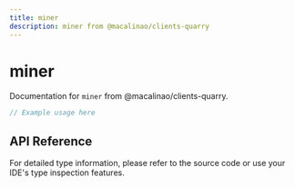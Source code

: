 ```yaml
---
title: miner
description: miner from @macalinao/clients-quarry
---
```


# miner

Documentation for `miner` from @macalinao/clients-quarry.

```typescript
// Example usage here
```

## API Reference

For detailed type information, please refer to the source code or use your IDE's type inspection features.
